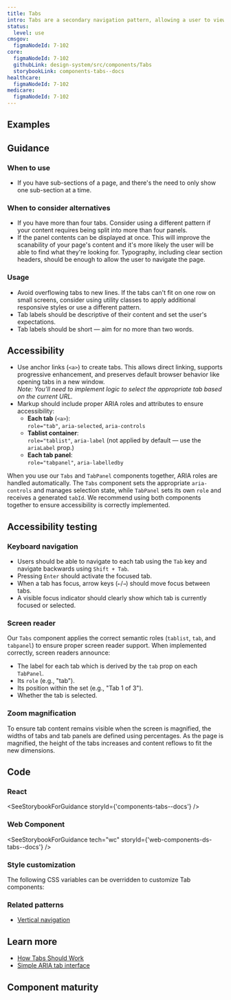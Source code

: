 ```yaml
---
title: Tabs
intro: Tabs are a secondary navigation pattern, allowing a user to view only the content they're interested in. They build upon a real world metaphor, and the selected state simulates a folder being physically in front of others in the group.
status:
  level: use
cmsgov:
  figmaNodeId: 7-102
core:
  figmaNodeId: 7-102
  githubLink: design-system/src/components/Tabs
  storybookLink: components-tabs--docs
healthcare:
  figmaNodeId: 7-102
medicare:
  figmaNodeId: 7-102
---
```


## Examples

<StorybookExample componentName="tabs" storyId="components-tabs--default" minHeight={400} />

## Guidance

### When to use

- If you have sub-sections of a page, and there's the need to only show one sub-section at a time.

### When to consider alternatives

- If you have more than four tabs. Consider using a different pattern if your content requires being split into more than four panels.
- If the panel contents can be displayed at once. This will improve the scanability of your page's content and it's more likely the user will be able to find what they're looking for. Typography, including clear section headers, should be enough to allow the user to navigate the page.

### Usage

- Avoid overflowing tabs to new lines. If the tabs can't fit on one row on small screens, consider using utility classes to apply additional responsive styles or use a different pattern.
- Tab labels should be descriptive of their content and set the user's expectations.
- Tab labels should be short — aim for no more than two words.

## Accessibility

- Use anchor links (`<a>`) to create tabs. This allows direct linking, supports progressive enhancement, and preserves default browser behavior like opening tabs in a new window.  
  *Note: You’ll need to implement logic to select the appropriate tab based on the current URL.*
- Markup should include proper ARIA roles and attributes to ensure accessibility:
  - **Each tab** (`<a>`):  
    `role="tab"`, `aria-selected`, `aria-controls`
  - **Tablist container**:  
    `role="tablist"`, `aria-label` (not applied by default — use the `ariaLabel` prop.)
  - **Each tab panel**:  
    `role="tabpanel"`, `aria-labelledby`

<Alert heading="Use Tabsand TabPanel Together">
  When you use our <code>Tabs</code> and <code>TabPanel</code> components together, ARIA roles are handled automatically. The <code>Tabs</code> component sets the appropriate <code>aria-controls</code> and manages selection state, while <code>TabPanel</code> sets its own <code>role</code> and receives a generated <code>tabId</code>. We recommend using both components together to ensure accessibility is correctly implemented.
</Alert>

## Accessibility testing

### Keyboard navigation

- Users should be able to navigate to each tab using the `Tab` key and navigate backwards using `Shift + Tab`.
- Pressing `Enter` should activate the focused tab.
- When a tab has focus, arrow keys (`←`/`→`) should move focus between tabs.
- A visible focus indicator should clearly show which tab is currently focused or selected.

### Screen reader

Our `Tabs` component applies the correct semantic roles (`tablist`, `tab`, and `tabpanel`) to ensure proper screen reader support.
When implemented correctly, screen readers announce:
- The label for each tab which is derived by the `tab` prop on each `TabPanel`.
- Its `role` (e.g., "tab").
- Its position within the set (e.g., "Tab 1 of 3").
- Whether the tab is selected.

### Zoom magnification

To ensure tab content remains visible when the screen is magnified, the widths of tabs and tab panels are defined using percentages. As the page is magnified, the height of the tabs increases and content reflows to fit the new dimensions.

## Code

### React

<SeeStorybookForGuidance storyId={'components-tabs--docs'} />

### Web Component

<SeeStorybookForGuidance tech="wc" storyId={'web-components-ds-tabs--docs'} />

### Style customization

The following CSS variables can be overridden to customize Tab components:

<ComponentThemeOptions componentname="tabs" />


### Related patterns

- [Vertical navigation](/components/vertical-nav/)

## Learn more

- [How Tabs Should Work](https://24ways.org/2015/how-tabs-should-work/)
- [Simple ARIA tab interface](http://heydonworks.com/practical_aria_examples/#tab-interface)

## Component maturity

<MaturityChecklist
  a11yStandards={true}
  color={true}
  forcedColors={true}
  screenReaders={true}
  keyboardNavigable={true}
  storybook={true}
  responsive={false}
  spanish={null}
  completeUiKit={false}
  responsiveUiKit={false}
  tokensInCode={true}
  tokensInSketch={true}
/>
